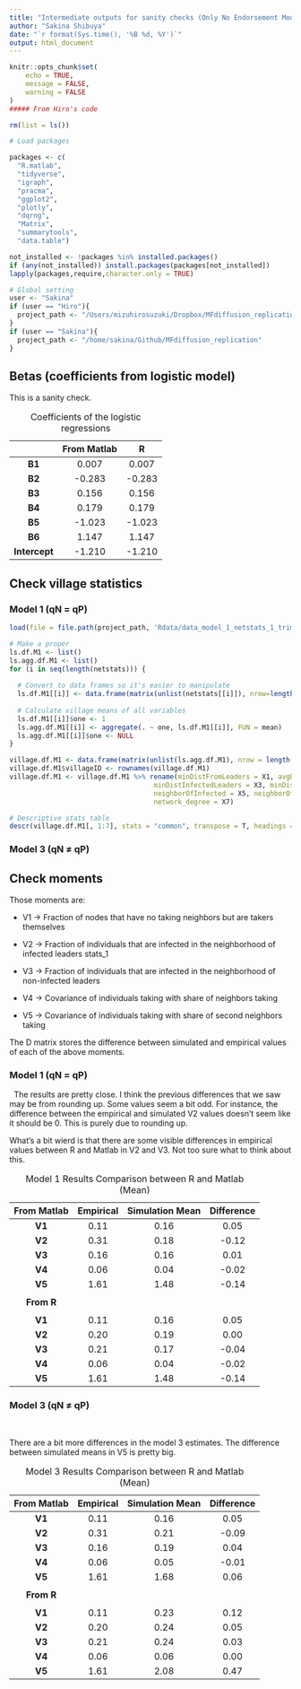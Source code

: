 ```yaml
---
title: "Intermediate outputs for sanity checks (Only No Endorsement Model)"
author: "Sakina Shibuya"
date: "`r format(Sys.time(), '%B %d, %Y')`"
output: html_document
---
```


```r
knitr::opts_chunk$set(
	echo = TRUE,
	message = FALSE,
	warning = FALSE
)
##### From Hiro's code

rm(list = ls())

# Load packages

packages <- c(
  "R.matlab",
  "tidyverse",
  "igraph",
  "pracma",
  "ggplot2",
  "plotly",
  "dqrng",
  "Matrix", 
  "summarytools", 
  "data.table")

not_installed <- !packages %in% installed.packages()
if (any(not_installed)) install.packages(packages[not_installed])
lapply(packages,require,character.only = TRUE)

# Global setting
user <- "Sakina"
if (user == "Hiro"){
  project_path <- "/Users/mizuhirosuzuki/Dropbox/MFdiffusion_replication/"
}
if (user == "Sakina"){
  project_path <- "/home/sakina/Github/MFdiffusion_replication"
}
```

## Betas (coefficients from logistic model)

This is a sanity check.

: Coefficients of the logistic regressions 

|               | **From Matlab** | **R**  |
|:-------------:|:---------------:|:------:|
| **B1**        | 0.007           | 0.007  |
| **B2**        | -0.283          | -0.283 |
| **B3**        | 0.156           | 0.156  |
| **B4**        | 0.179           | 0.179  |
| **B5**        | -1.023          | -1.023 |
| **B6**        | 1.147           | 1.147  |
| **Intercept** | -1.210          | -1.210 |


## Check village statistics

### Model 1 (qN = qP)
```r
load(file = file.path(project_path, 'Rdata/data_model_1_netstats_1_trimesters.RData'))

# Make a proper 
ls.df.M1 <- list()
ls.agg.df.M1 <- list()
for (i in seq(length(netstats))) {
  
  # Convert to data frames so it's easier to manipulate
  ls.df.M1[[i]] <- data.frame(matrix(unlist(netstats[[i]]), nrow=length(netstats[[i]][[1]]))) 
  
  # Calculate village means of all variables
  ls.df.M1[[i]]$one <- 1
  ls.agg.df.M1[[i]] <- aggregate(. ~ one, ls.df.M1[[i]], FUN = mean)
  ls.agg.df.M1[[i]]$one <- NULL
}

village.df.M1 <- data.frame(matrix(unlist(ls.agg.df.M1), nrow = length(ls.agg.df.M1)))
village.df.M1$villageID <- rownames(village.df.M1)
village.df.M1 <- village.df.M1 %>% rename(minDistFromLeaders = X1, avgDistFromLeaders = X2, 
                                    minDistInfectedLeaders = X3, minDistNonInfectedLeaders = X4, 
                                    neighborOfInfected = X5, neighborOfNonInfected = X6,
                                    network_degree = X7)

# Descriptive stats table
descr(village.df.M1[, 1:7], stats = "common", transpose = T, headings = F, style = "rmarkdown")
```

### Model 3 (qN $\ne$ qP)

## Check moments

Those moments are:

* V1 $\rightarrow$ Fraction of nodes that have no taking neighbors but are takers themselves 

* V2 $\rightarrow$ Fraction of individuals that are infected in the neighborhood of infected leaders stats_1 
* V3 $\rightarrow$ Fraction of individuals that are infected in the neighborhood of non-infected leaders 

* V4 $\rightarrow$ Covariance of individuals taking with share of neighbors taking 

* V5 $\rightarrow$ Covariance of individuals taking with share of second neighbors taking

The D matrix stores the difference between simulated and empirical values of each of the above moments. 

### Model 1  (qN = qP) 
&nbsp;
The results are pretty close. I think the previous differences that we saw may be from rounding up.
Some values seem a bit odd. For instance, the difference between the empirical and simulated V2 values doesn't seem like it should be 0.
This is purely due to rounding up.

What's a bit wierd is that there are some visible differences in empirical values between R and Matlab in V2 and V3. 
Not too sure what to think about this.

: Model 1 Results Comparison between R and Matlab (Mean)

| **From Matlab** | Empirical | Simulation Mean | Difference |
|:---------------:|:---------:|:---------------:|:----------:|
| **V1**          | 0.11      | 0.16            | 0.05       |
| **V2**          | 0.31      | 0.18            | -0.12      |
| **V3**          | 0.16      | 0.16            | 0.01       |
| **V4**          | 0.06      | 0.04            | -0.02      |
| **V5**          | 1.61      | 1.48            | -0.14      |
|                 |           |                 |            |
| **From R**      |           |                 |            |
|                 |           |                 |            |
| **V1**          | 0.11      | 0.16            | 0.05       |
| **V2**          | 0.20      | 0.19            | 0.00       |
| **V3**          | 0.21      | 0.17            | -0.04      |
| **V4**          | 0.06      | 0.04            | -0.02      |
| **V5**          | 1.61      | 1.48            | -0.14      |


### Model 3  (qN $\ne$ qP) 

&nbsp;

There are a bit more differences in the model 3 estimates. The difference between simulated means in V5 is pretty big. 

: Model 3 Results Comparison between R and Matlab (Mean)

| **From Matlab** | Empirical | Simulation Mean | Difference |
|:---------------:|:---------:|:---------------:|:----------:|
| **V1**          | 0.11      | 0.16            | 0.05       |
| **V2**          | 0.31      | 0.21            | -0.09      |
| **V3**          | 0.16      | 0.19            | 0.04       |
| **V4**          | 0.06      | 0.05            | -0.01      |
| **V5**          | 1.61      | 1.68            | 0.06       |
|                 |           |                 |            |
| **From R**      |           |                 |            |
|                 |           |                 |            |
| **V1**          | 0.11      | 0.23            | 0.12       |
| **V2**          | 0.20      | 0.24            | 0.05       |
| **V3**          | 0.21      | 0.24            | 0.03       |
| **V4**          | 0.06      | 0.06            | 0.00       |
| **V5**          | 1.61      | 2.08            | 0.47       |





<!-- The following commands show where the numbers in the above table come from. 

# Betas
![Betas from R](betas_logCoeffs_R.png) 

![Betas from Matlab](betas_logCoeffs_M.png)

# Model 1

```r
load(file = file.path(project_path, 'Rdata/data_model_1_div_output_1_trimesters.RData'))

# div_out[[nth simulation]][[1]] = D; div_out[[nth simulation]][[2]] = EmpiricalMoments; div_out[[nth simulation]][[3]] = MeanSimulatedMoments

villmnD.M1 <- list()
villmnE.M1 <- list()
villmnS.M1 <- list()
for (i in seq(length(div_output))) { # Sequence of the number of simulations
  villmnD.M1[[i]] <- apply(div_output[[i]][[1]], 2, mean) # Difference between the empirical and mean simulated moments
  villmnE.M1[[i]] <- apply(div_output[[i]][[2]], 2, mean) # Empirical moments
  villmnS.M1[[i]] <- apply(div_output[[i]][[3]], 2, mean) # Mean simulated moments
}

Ls2Df <- function(ls) {
  df <- as.data.frame(rbindlist(lapply(ls, as.data.frame.list), 
                                use.names=FALSE)
                      )
  df <- df %>% rename(V1 = names(df)[1], V2 = names(df)[2], 
                      V3 = names(df)[3], V4 = names(df)[4], 
                      V5 = names(df)[5]
                      )
  return(df)
}

lsMom.M1 <- list(villmnD.M1, villmnE.M1, villmnS.M1)
Dfs.M1 <- lapply(lsMom.M1, Ls2Df)
```

```r
# Empirical moments
descr(Dfs.M1[[2]], stats = "common", transpose = T, headings = F, style = "rmarkdown")
```

```r
# Mean simulated moments
descr(Dfs.M1[[3]], stats = "common", transpose = T, headings = F, style = "rmarkdown")
```

```r
# Difference between empirical and mean simulated moments
descr(Dfs.M1[[1]], stats = "common", transpose = T, headings = F, style = "rmarkdown")
```


![From Matlab](moments_fromMatlab_model1.png)

# Model 3

```r
# Div_out for Model 3 is a list of 31X39 simulation results, each of which is a list of 3 43x5 vectors.
load(file = file.path(project_path, 'Rdata/data_model_3_div_output_1_trimesters.RData'))

# Calculate the average for each moment for each simulation
villmnD.M3 <- list()
villmnE.M3 <- list()
villmnS.M3 <- list()
for (i in seq(length(div_output))) { # Sequence of the number of simulations
  if (length(div_output[[i]]) != 0) {
    villmnD.M3[[i]] <- apply(div_output[[i]][[1]], 2, mean) # D
    villmnE.M3[[i]] <- apply(div_output[[i]][[2]], 2, mean) # Empirical moments]
    villmnS.M3[[i]] <- apply(div_output[[i]][[3]], 2, mean) # Mean simulated moments
  }
} # We need lappy, rather than apply, because some simlation produced 0 length.

lsMom.M3 <- list(villmnD.M3, villmnE.M3, villmnS.M3)
Dfs.M3 <- lapply(lsMom.M3, Ls2Df)

# 744 out of 1209 simulations are empty.
# test <- c()
# for (i in seq(1209)) {
#     test[i] <- as.numeric(ifelse(length(div_output[[i]]) == 0, 1, 0)) 
#     }
```


```r
# Empirical moments (This is more of a sanity check since this is the same as before.)
descr(Dfs.M3[[2]], stats = "common", transpose = T, headings = F, style = "rmarkdown")
```


```r
# Mean simulated moments
descr(Dfs.M3[[3]], stats = "common", transpose = T, headings = F, style = "rmarkdown")

```

```r
# Difference between empirical and mean simulated moments
descr(Dfs.M3[[1]], stats = "common", transpose = T, headings = F, style = "rmarkdown")
```


Result pic: ![From Matlab](moments_fromMatlab_model3.png) 
-->



